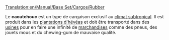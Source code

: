 [[Translation:en/Manual/Base Set/Cargos/Rubber]]

{{fr/Cargaison|name=Caoutchouc
|image=en/Rubberplantation.png|produit=[[fr/Manual/Base Set/Industries/Plantation d'hévéa|Plantation d'hévéas]]
|accepté=[[fr/Manual/Base Set/Industries/Usine|Usine]]
}}

Le '''caoutchouc''' est un type de cargaison exclusif au [[fr/Manual/Climat#Subtropical|climat subtropical]]. Il est produit dans les [[fr/Manual/Base Set/Industries/Plantation d'hévéa|plantations d'hévéas]] et doit être transporté dans des [[fr/Manual/Base Set/Industries/Usine|usines]] pour en faire une infinité de [[fr/Manual/Base Set/Cargos/Marchandises|marchandises]] comme des pneus, des jouets mous et du chewing-gum de mauvaise qualité.